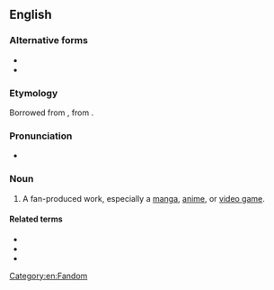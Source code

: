 ==English==
{{wikipedia|Dōjinshi|doujinshi}}

===Alternative forms===
* {{l|en|dojinshi}}
* {{l|en|dōjinshi}}

===Etymology===
Borrowed from {{bor|en|ja|同人誌|{{furigana|同%人%誌|どう%じん%し}}|tr=dōjinshi|fan-produced manga or essay booklets}}, from {{compound|ja|同人|alt1={{furigana|同%人|どう%じん}}|tr1=dōjin|gloss1=a group for the same interest|誌|alt2={{furigana|誌|し}}|tr2=shi|gloss2=a magazine or a pamphlet|nocat=1}}.

===Pronunciation===
* {{a|US}} {{IPA|/doʊˈdʒɪnʃi/|lang=en}}

===Noun===
{{en-noun|~|doujinshi|s}}

# {{lb|en|anime|manga|video games}} A fan-produced work, especially a [[manga]], [[anime]], or [[video game]].

====Related terms====
* {{l|en|doujin}}
* {{l|en|doujin circle}}
* {{l|en|doujin event}}

[[Category:en:Fandom]]